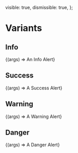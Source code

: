 
<Meta title="Components/Alert" />

  visible: true,
  dismissible: true,
};

# Variants

## Info

<Canvas>
  <Story
    name="Info"
    args={{
      variant: AlertVariants.INFO,
      ...commonArgs,
    }}
  >
    {(args) => <Alert {...args}>An Info Alert</Alert>}
  </Story>
</Canvas>

<ArgsTable story="Info" />

## Success

<Canvas>
  <Story
    name="Success"
    args={{
      variant: AlertVariants.SUCCESS,
      ...commonArgs,
    }}
  >
    {(args) => <Alert {...args}>A Success Alert</Alert>}
  </Story>
</Canvas>

<ArgsTable story="Success" />

## Warning

<Canvas>
  <Story
    name="Warning"
    args={{
      variant: AlertVariants.WARNING,
      ...commonArgs,
    }}
  >
    {(args) => <Alert {...args}>A Warning Alert</Alert>}
  </Story>
</Canvas>

<ArgsTable story="Warning" />

## Danger

<Canvas>
  <Story
    name="Danger"
    args={{
      variant: AlertVariants.DANGER,
      ...commonArgs,
    }}
  >
    {(args) => <Alert {...args}>A Danger Alert</Alert>}
  </Story>
</Canvas>

<ArgsTable story="Danger" />
